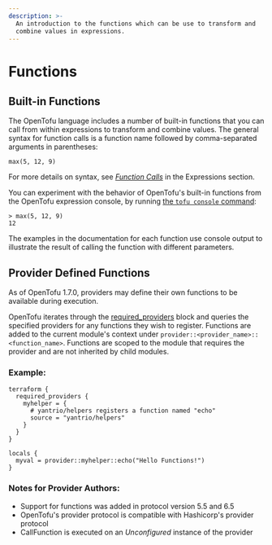 ```yaml
---
description: >-
  An introduction to the functions which can be use to transform and
  combine values in expressions.
---
```


# Functions

## Built-in Functions

The OpenTofu language includes a number of built-in functions that you can
call from within expressions to transform and combine values. The general
syntax for function calls is a function name followed by comma-separated
arguments in parentheses:

```hcl
max(5, 12, 9)
```

For more details on syntax, see
[_Function Calls_](/docs/language/expressions/function-calls)
in the Expressions section.

You can experiment with the behavior of OpenTofu's built-in functions from
the OpenTofu expression console, by running
[the `tofu console` command](/docs/cli/commands/console):

```
> max(5, 12, 9)
12
```

The examples in the documentation for each function use console output to
illustrate the result of calling the function with different parameters.

## Provider Defined Functions

As of OpenTofu 1.7.0, providers may define their own functions to be available during
execution.

OpenTofu iterates through the [required_providers](/docs/language/providers/requirements/) block
and queries the specified providers for any functions they wish to register. Functions are
added to the current module's context under `provider::<provider_name>::<function_name>`.
Functions are scoped to the module that requires the provider and are not inherited by child modules.

### Example:

```hcl
terraform {
  required_providers {
    myhelper = {
      # yantrio/helpers registers a function named "echo"
      source = "yantrio/helpers"
    }
  }
}

locals {
  myval = provider::myhelper::echo("Hello Functions!")
}
```


### Notes for Provider Authors:
* Support for functions was added in protocol version 5.5 and 6.5
* OpenTofu's provider protocol is compatible with Hashicorp's provider protocol
* CallFunction is executed on an *Unconfigured* instance of the provider
